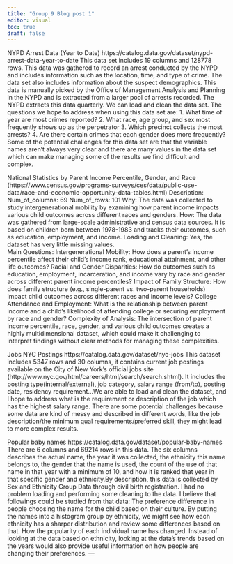 ---
title: "Group 9 Blog post 1"
editor: visual
toc: true
draft: false
---

NYPD Arrest Data (Year to Date)
https://catalog.data.gov/dataset/nypd-arrest-data-year-to-date
This data set includes 19 columns and 128778 rows. This data was gathered to record an arrest conducted by the NYPD and includes information such as the location, time, and type of crime. The data set also includes information about the suspect demographics. This data is manually picked by the Office of Management Analysis and Planning in the NYPD and is extracted from a larger pool of arrests recorded. The NYPD extracts this data quarterly. We can load and clean the data set. 
The questions we hope to address when using this data set are:
1. What time of year are most crimes reported?
2. What race, age group, and sex most frequently shows up as the perpetrator
3. Which precinct collects the most arrests?
4. Are there certain crimes that each gender does more frequently?
Some of the potential challenges for this data set are that the variable names aren’t always very clear and there are many values in the data set which can make managing some of the results we find difficult and complex. 



National Statistics by Parent Income Percentile, Gender, and Race
(https://www.census.gov/programs-surveys/ces/data/public-use-data/race-and-economic-opportunity-data-tables.html)
Description:
Num_of_columns: 69
Num_of_rows: 101
Why: The data was collected to study intergenerational mobility by examining how parent income impacts various child outcomes across different races and genders. 
How: The data was gathered from large-scale administrative and census data sources. It is based on children born between 1978-1983 and tracks their outcomes, such as education, employment, and income. 
Loading and Cleaning: Yes, the dataset has very little missing values.  
Main Questions:
Intergenerational Mobility: How does a parent's income percentile affect their child’s income rank, educational attainment, and other life outcomes?
Racial and Gender Disparities: How do outcomes such as education, employment, incarceration, and income vary by race and gender across different parent income percentiles?
Impact of Family Structure: How does family structure (e.g., single-parent vs. two-parent households) impact child outcomes across different races and income levels?
College Attendance and Employment: What is the relationship between parent income and a child’s likelihood of attending college or securing employment by race and gender?
Complexity of Analysis: The intersection of parent income percentile, race, gender, and various child outcomes creates a highly multidimensional dataset, which could make it challenging to interpret findings without clear methods for managing these complexities.



Jobs NYC Postings
https://catalog.data.gov/dataset/nyc-jobs
This dataset includes 5347 rows and 30 columns, it contains current job postings available on the City of New York’s official jobs site (http://www.nyc.gov/html/careers/html/search/search.shtml). It includes the posting type(internal/external), job category, salary range (from/to), posting date, residency requirement…We are able to load and clean the dataset, and I hope to address what is the requirement or description of the job which has the highest salary range. There are some potential challenges because some data are kind of messy and described in different words, like the job description/the minimum qual requirements/preferred skill, they might lead to more complex results.


Popular baby names
https://catalog.data.gov/dataset/popular-baby-names
There are 6 columns and 69214 rows in this data. The six columns describes the actual name, the year it was collected, the ethnicity this name belongs to, the gender that the name is used, the count of the use of that name in that year with a minimum of 10, and how it is ranked that year in that specific gender and ethnicity.By description, this data is collected by Sex and Ethnicity Group Data through civil birth registration. I had no problem loading and performing some cleaning to the data. I believe that followings could be studied from that data:
The preference difference in people choosing the name for the child based on their culture. By putting the names into a histogram group by ethnicity, we might see how each ethnicity has a sharper distribution and review some differences based on that.
How the popularity of each individual name has changed. Instead of looking at the data based on ethnicity, looking at the data’s trends based on the years would also provide useful information on how people are changing their preferences.
---
